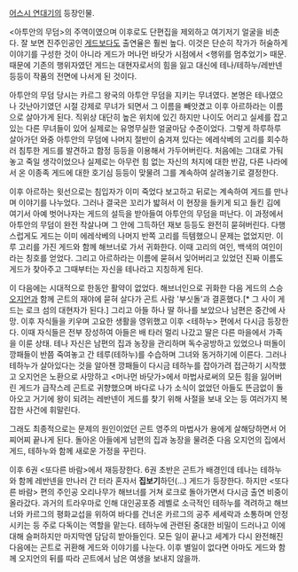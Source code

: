 [[어스시 연대기]]의 등장인물.

<아투안의 무덤>의 주역이였으며 이후로도 단편집을 제외하고 여기저기 얼굴을 비춘다. 잘 보면 진주인공인 [[게드]]보다도 출연율은 훨씬 높다. 이것은 단순히 작가가 허술하게 이야기를 구성한 것이 아니라 게드가 머나먼 바닷가 시점에서 <행위를 멈추었기> 때문. 때문에 기존의 행위자였던 게드는 대현자로서의 힘을 잃고 대신에 테나/테하누/레반넨 등등이 작품의 전면에 나서게 된 것이다.

아투안의 무덤 당시는 카르그 왕국의 아투안 무덤을 지키는 무녀였다. 본명은 테나였으나 갓난아기였던 시절 강제로 무녀가 되면서 그 이름을 빼앗겼고 이후 아르하라는 이름으로 살아가게 된다. 직위상 대단히 높은 위치에 있긴 하지만 나이도 어리고 실세를 잡고 있는 다른 무녀들이 있어 실제로는 유명무실한 얼굴마담 수준이었다. 그렇게 하루하루 살아가던 와중 아투안의 무덤에 나머지 절반이 숨겨져 있다는 에레삭베의 고리를 회수하러 침투한 게드를 발견하고 함정 등등을 이용해서 가두어버린다. 처음에는 그대로 가둬놓고 죽일 생각이었으나 실제로는 아무런 힘 없는 자신의 처지에 대한 반감, 다른 나라에서 온 이종족 게드에 대한 호기심 등등이 맞물려 그를 계속하여 살려놓기로 결정한다.

이후 아르하는 윗선으로는 침입자가 이미 죽었다 보고하고 뒤로는 계속하여 게드를 만나며 이야기를 나누었다. 그러나 결국은 꼬리가 밟혀서 이 현장을 들키게 되고 들킨 김에 여기서 아예 벗어나자는 게드의 설득을 받아들여 아투안의 무덤을 떠난다. 이 과정에서 아투안의 무덤이 완전 작살나며 그 안에 그득하던 재보 등등도 완전히 묻혀버린다. 다행스럽게도 게드는 이미 에레삭베의 나머지 반쪽 고리를 득템했으니 문제는 없었지만. 이루 고리를 가진 게드와 함께 해브너로 가서 귀화한다. 이때 고리의 여인, 백색의 여인이라는 칭호를 얻었다. 그리고 아르하라는 이름에 묻혀서 잊어버리고 있었던 진짜 이름도 게드가 찾아주고 그때부터는 자신을 테나라고 지칭하게 된다.

이 다음에는 시대적으로 한동안 활약이 없었다. 해브너인으로 귀화한 다음 게드의 스승 [[오지언]]과 함께 곤트의 재야에 묻혀 살다가 곤트 사람 '부싯돌'과 결혼했다.[* 그 사이 게드는 로크 섬의 대현자가 된다.] 그리고 아들 하나 딸 하나를 보았으나 남편은 중간에 사망. 이후 자식들을 키우며 고요한 생활을 영위했고 이후 <테하누> 편에서 다시금 등장한다. 이때 자식들은 전부 장성하여 아들은 배 타러 멀리 나갔고 딸은 다른 마을에서 가족을 이룬 상태. 테나 자신은 남편의 집과 농장을 관리하며 독수공방하고 있었으나 떠돌이 깡패들이 반쯤 죽여놓고 간 테루(테하누)를 수습하며 그녀와 동거하기에 이른다. 그러나 테하누가 살아있다는 것을 알아챈 깡패들이 다시금 테하누를 잡아가려 접근하기 시작했고 오지언은 노환으로 사망하고 <머나먼 바닷가>에서 마법사로써의 모든 힘을 잃어버린 게드가 급작스레 곤트로 귀향했으며 바다로 나가 소식이 없었던 아들도 뜬금없이 돌아오고 거기에 왕이 되려는 레반넨이 게드를 찾기 위해 사절을 보내 오는 등 여러가지 복잡한 사건에 휘말린다.

그래도 최종적으로는 문제의 원인이었던 곤트 영주의 마법사가 용에게 살해당하면서 어찌어찌 끝나게 된다. 돌아온 아들에게 남편의 집과 농장을 물려준 다음 오지언의 집에서 게드, 테하누와 함께 새로운 가정을 꾸린다.

이후 6권 <또다른 바람>에서 재등장한다. 6권 초반은 곤트가 배경인데 테나는 테하누와 함께 레반넨을 만나러 간 터라 혼자서 '''집보기'''하던(...) 게드가 등장한다. 하지만 <또다른 바람> 편의 주인공 오리나무가 해브너를 거쳐 로크로 돌아가면서 다시금 출연 비중이 올라갔다. 과거의 트라우마로 인해 대인공포증 레벨로 소극적인 테하누를 격려하고 해브너와 카르그의 평화교섭을 위하여 바다를 건너온 카르그의 공주 세세락과 소통하며 안정시키는 등 주로 다독이는 역할을 맡는다. 테하누에 관련된 중대한 비밀이 드러나고 이에 대해 슬퍼하지만 마지막엔 담담히 받아들인다. 모든 일이 끝나고 세계가 다시 완전해진 다음에는 곤트로 귀환해 게드와 이야기를 나눈다. 이후 별일이 없다면 아마도 게드와 함께 오지언의 뒤를 따라 곤트에서 남은 여생을 보내지 않을까.
